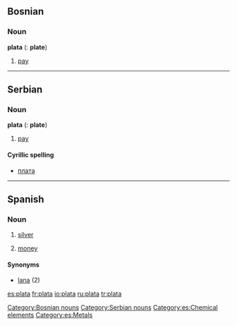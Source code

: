 ==Bosnian==

===Noun===
'''plata''' {{f}} {{s}} ({{p}}: '''plate''')

# [[pay]]

[[Category:Bosnian nouns]]

----

==Serbian==

===Noun===
'''plata''' {{f}} {{s}} ({{p}}: '''plate''')

# [[pay]]

====Cyrillic spelling====
*[[плата#Serbian|плата]]

[[Category:Serbian nouns]]

----

==Spanish==

===Noun===
{{es-noun-f}}

# [[silver]]
# {{slang|lang=es}} [[money]]

====Synonyms====
*[[lana]] {{f}} (2)

[[Category:es:Chemical elements]]
[[Category:es:Metals]]

[[es:plata]]
[[fr:plata]]
[[io:plata]]
[[ru:plata]]
[[tr:plata]]